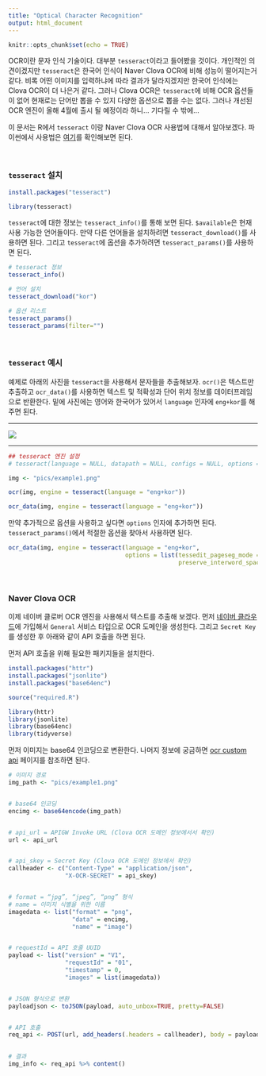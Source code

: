 ```yaml
---
title: "Optical Character Recognition"
output: html_document
---
```


```r
knitr::opts_chunk$set(echo = TRUE)
```

OCR이란 문자 인식 기술이다. 대부분 `tesseract`이라고 들어봤을 것이다. 개인적인 의견이겠지만 `tesseract`은 한국어 인식이 Naver Clova OCR에 비해 성능이 떨어지는거 같다. 비록 어떤 이미지를 입력하냐에 따라 결과가 달라지겠지만 한국어 인식에는 Clova OCR이 더 나은거 같다. 그러나 Clova OCR은 `tesseract`에 비해 OCR 옵션들이 없어 현재로는 단어만 뽑을 수 있지 다양한 옵션으로 뽑을 수는 없다. 그러나 개선된 OCR 엔진이 올해 4월에 출시 될 예정이라 하니... 기다릴 수 밖에...

이 문서는 R에서 `tesseract` 이랑 Naver Clova OCR 사용법에 대해서 알아보겠다. 파이썬에서 사용법은 [여기]()를 확인해보면 된다.

<br>  

### `tesseract` 설치

```r

install.packages("tesseract")

```


```r

library(tesseract)

```


`tesseract`에 대한 정보는 `tesseract_info()`를 통해 보면 된다. `$available`은 현재 사용 가능한 언어들이다. 만약 다른 언어들을 설치하려면 `tesseract_download()`를 사용하면 된다. 그리고 `tesseract`에 옵션을 추가하려면 `tesseract_params()`를 사용하면 된다.


```r

# tesseract 정보
tesseract_info()

# 언어 설치
tesseract_download("kor")

# 옵션 리스트
tesseract_params()
tesseract_params(filter="")

```

<br>  

### `tesseract` 예시  

예제로 아래의 사진을 `tesseract`을 사용해서 문자들을 추출해보자. `ocr()`은 텍스트만 추출하고 `ocr_data()`를 사용하면 텍스트 및 적확성과 단어 위치 정보를 데이터프레임으로 반환한다. 밑에 사진에는 영어와 한국어가 있어서 `language` 인자에 `eng+kor`를 해주면 된다.

______________________________

![](pics/example1.png)

______________________________

```r

## tesseract 엔진 설정
# tesseract(language = NULL, datapath = NULL, configs = NULL, options = NULL, cache = TRUE)

img <- "pics/example1.png"

ocr(img, engine = tesseract(language = "eng+kor"))

ocr_data(img, engine = tesseract(language = "eng+kor"))


```

만약 추가적으로 옵션을 사용하고 싶다면 `options` 인자에 추가하면 된다. `tesseract_params()`에서 적절한 옵션을 찾아서 사용하면 된다.  

```r

ocr_data(img, engine = tesseract(language = "eng+kor", 
                                 options = list(tessedit_pageseg_mode = 4,
                                                preserve_interword_spaces = 1)))

```

<br>  

### Naver Clova OCR  

이제 네이버 클로버 OCR 엔진을 사용해서 텍스트를 추출해 보겠다. 먼저 [네이버 클라우드](https://www.ncloud.com/)에 가입해서 `General` 서비스 타입으로 OCR 도메인을 생성한다. 그리고 `Secret Key`를 생성한 후 아래와 같이 API 호출을 하면 된다.  

먼저 API 호출을 위해 필요한 패키지들을 설치한다.

```r

install.packages("httr")
install.packages("jsonlite")
install.packages("base64enc")

```

```r
source("required.R")
```

```r
library(httr)
library(jsonlite)
library(base64enc)
library(tidyverse)
```

먼저 이미지는 base64 인코딩으로 변환한다. 나머지 정보에 궁금하면 [ocr custom api](https://apidocs.ncloud.com/ko/ai-application-service/ocr/ocr/) 페이지를 참조하면 된다.

```r

# 이미지 경로
img_path <- "pics/example1.png"


# base64 인코딩
encimg <- base64encode(img_path)


# api_url = APIGW Invoke URL (Clova OCR 도메인 정보에서서 확인)
url <- api_url


# api_skey = Secret Key (Clova OCR 도메인 정보에서 확인)
callheader <- c("Content-Type" = "application/json",
                "X-OCR-SECRET" = api_skey)


# format = “jpg”, “jpeg”, “png” 형식 
# name = 이미지 식별을 위한 이름 
imagedata <- list("format" = "png",
                  "data" = encimg,
                  "name" = "image")


# requestId = API 호줄 UUID
payload <- list("version" = "V1",
                "requestId" = "01",
                "timestamp" = 0,
                "images" = list(imagedata))


# JSON 형식으로 변환
payloadjson <- toJSON(payload, auto_unbox=TRUE, pretty=FALSE)


# API 호출
req_api <- POST(url, add_headers(.headers = callheader), body = payloadjson)
  

# 결과 
img_info <- req_api %>% content()


```

